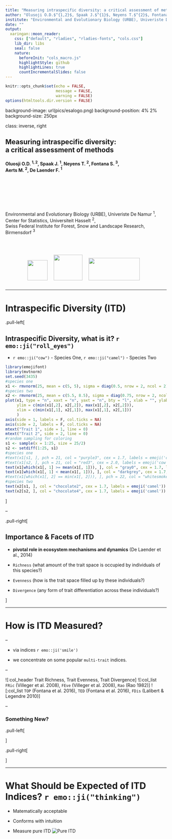 ```yaml
---
title: "Measuring intraspecific diversity: a critical assessment of methods"
author: "Olusoji O.D.$^{1,2}$, Spaak J.$^{1}$, Neyens T.$^{2}$, Fontana S.$^{3}$, <br> Aerts M.$^{2}$, De Laender F.$^{1}$"
institute: "Environmental and Evolutionary Biology (URBE), Univeriste De Namur, Belgium$^{1}$, <br> Center for Statistics, Universiteit Hasselt, Belgium$^{2}$, <br> Swiss Federal Institute for Forest, Snow and Landscape Research, Birmensdorf, Switzerland$^{3}$"
date: ""
output:
  xaringan::moon_reader:
    css: ["default", "rladies", "rladies-fonts", "cols.css"]
    lib_dir: libs
    seal: false
    nature:
      beforeInit: "cols_macro.js"
      highlightStyle: github
      highlightLines: true
      countIncrementalSlides: false
---
```


```r
knitr::opts_chunk$set(echo = FALSE, 
                      message = FALSE,	
                      warning = FALSE)
options(htmltools.dir.version = FALSE)

```

background-image: url(pics/esalogo.png)
background-position: 4% 2%
background-size: 250px

class: inverse, right

## Measuring intraspecific diversity: <br> a critical assessment of methods

#### Oluosji O.D. $^{1,2}$, Spaak J. $^1$, Neyens T. $^2$, Fontana S. $^3$, <br> Aerts M. $^2$, De Laender F. $^1$

<br>
<br>
<br>
<br>
<br>

Environmental and Evolutionary Biology (URBE), Univeriste De Namur $^1$, <br> Center for Statistics, Universiteit Hasselt  $^2$, <br> Swiss Federal Institute for Forest, Snow and Landscape Research, Birmensdorf $^3$

<br>
<br>

<div style="text-align: center">
<img style="float: center; margin: 0px 15px 15px 0px;" src="pics/unamurlogo.png" width="63" /> <pr            >
 <img style="float: center; margin: 0px 15px 15px 0px;" src="pics/ILEE_transp.png" width="90" height="80"/>  <pr                 >
 <img style="float: center; margin: 0px 15px 15px 0px;" src="pics/IBiostat-logo.png" width="160" height="70"/>
</div>

---

# Intraspecific Diversity (ITD)

.pull-left[

## Intraspecific Diversity, what is it? `r emo::ji("roll_eyes")`

* `r emo::ji("cow")` - Species One, `r emo::ji("camel")` - Species Two

```r
library(emojifont)
library(mvtnorm)
set.seed(3435)
#species one
x1 <- rmvnorm(25, mean = c(5, 5), sigma = diag(0.5, nrow = 2, ncol = 2))
#species two
x2 <- rmvnorm(25, mean = c(5.5, 8.5), sigma = diag(0.75, nrow = 2, ncol = 2))
plot(x1, type = "n", xaxt = "n", yaxt = "n", bty = "l", xlab = "", ylab = "", 
     ylim = c(min(x1[,2], x2[,2]), max(x1[,2], x2[,2])), 
     xlim = c(min(x1[,1], x2[,1]), max(x1[,1], x2[,1]))
     )
axis(side = 1, labels = F, col.ticks = NA)
axis(side = 2, labels = F, col.ticks = NA)
mtext("Trait 1", side = 1, line = 0)
mtext("Trait 2", side = 2, line = 0)
#random sampling for coloring
s1 <- sample(x = 1:25, size = 25/2)
s2 <- setdiff(1:25, s1)
#species one
#text(x1[s1, ], pch = 21, col = "purple3", cex = 1.7, labels = emoji('cow'))
#text(x1[s2, ], pch = 21, col = "red3", cex = 2.0, labels = emoji('cow'))
text(x1[which(x1[, 1] >= mean(x1[, 1])), ], col = "gray0", cex = 1.7, labels = emoji('cow'))
text(x1[which(x1[, 1] < mean(x1[, 1])), ], col = "darkgrey", cex = 1.7, labels = emoji('cow'))
#text(x1[which(x1[, 2] == min(x1[, 2])), ], pch = 22, col = "whitesmoke", bg = "purple3", cex = 1.7)
#species two
text(x2[s1, ], col = "chocolate2", cex = 1.7, labels = emoji('camel'))
text(x2[s2, ], col = "chocolate4", cex = 1.7, labels = emoji('camel'))
```

]

--

.pull-right[

## Importance & Facets of ITD

* **pivotal role in ecosystem mechanisms and dynamics** (De Laender et al., 2014)

* `Richness` (what amount of the trait space is occupied by individuals of this species?) 

* `Evenness` (how is the trait space filled up by these individuals?) 

* `Divergence` (any form of trait differentiation across these individuals?)

]

---

# How is ITD Measured?

--

* via indices `r emo::ji('smile')`

* we concentrate on some popular `multi-trait` indices.

--

![:col_header Trait Richness, Trait Evenness, Trait Divergence]
![:col_list `FRic` (Villeger et al. 2008), `FEve` (Villeger et al. 2008), `Rao` (Rao 1982)]
![:col_list `TOP` (Fontana et al. 2016), `TED` (Fontana et al. 2016), `FDis`  (Lalibert & Legendre 2010)]

--

### Something New?

.pull-left[


]

.pull-right[


]


---

# What Should be Expected of ITD Indices? `r emo::ji("thinking")`

* Matematically acceptable

* Conforms with intuition

* Measure pure ITD
![Pure ITD](pics/Sample_Size_Influence.PNG)




